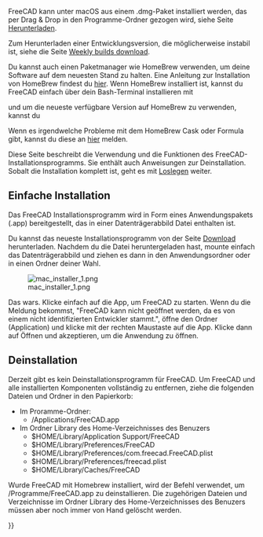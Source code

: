 <languages/>

{{Docnav/de
|[[Install_on_Linux/de|Installieren unter Linux]]
|[[Installing_additional_components/de|Installieren zusätzlicher Komponenten]]
}}

FreeCAD kann unter macOS aus einem .dmg-Paket installiert werden, das per Drag & Drop in den Programme-Ordner gezogen wird, siehe Seite [[Download/de|Herunterladen]].

<div class="mw-translate-fuzzy">
Zum Herunterladen einer Entwicklungsversion, die möglicherweise instabil ist, siehe die Seite [https://github.com/FreeCAD/FreeCAD-Bundle/releases/tag/weekly-builds Weekly builds download].
</div>

Du kannst auch einen Paketmanager wie HomeBrew verwenden, um deine Software auf dem neuesten Stand zu halten. Eine Anleitung zur Installation von HomeBrew findest du [https://brew.sh/ hier]. Wenn HomeBrew installiert ist, kannst du FreeCAD einfach über dein Bash-Terminal installieren mit 

{{Code|code=
brew install --cask freecad
}}

und um die neueste verfügbare Version auf HomeBrew zu verwenden, kannst du

{{Code|code=
brew install freecad
}}

Wenn es irgendwelche Probleme mit dem HomeBrew Cask oder Formula gibt, kannst du diese an [https://github.com/FreeCAD/homebrew-freecad hier] melden. 

Diese Seite beschreibt die Verwendung und die Funktionen des FreeCAD-Installationsprogramms. Sie enthält auch Anweisungen zur Deinstallation. Sobalt die Installation komplett ist, geht es mit [[Getting started/de|Loslegen]] weiter.

<span id="Simple_installation"></span>
== Einfache Installation ==

Das FreeCAD Installationsprogramm wird in Form eines Anwendungspakets (.app) bereitgestellt, das in einer Datenträgerabbild Datei enthalten ist.

Du kannst das neueste Installationsprogramm von der Seite [[Download/de|Download]] herunterladen. Nachdem du die Datei heruntergeladen hast, mounte einfach das Datenträgerabbild und ziehen es dann in den Anwendungsordner oder in einen Ordner deiner Wahl.

[[File:mac_installer_1.png]]

Das wars. Klicke einfach auf die App, um FreeCAD zu starten. Wenn du die Meldung bekommst, "FreeCAD kann nicht geöffnet werden, da es von einem nicht identifizierten Entwickler stammt.", öffne den Ordner (Application) und klicke mit der rechten Maustaste auf die App. Klicke dann auf Öffnen und akzeptieren, um die Anwendung zu öffnen.

<span id="Uninstallation"></span>
== Deinstallation ==

Derzeit gibt es kein Deinstallationsprogramm für FreeCAD. Um FreeCAD und alle installierten Komponenten vollständig zu entfernen, ziehe die folgenden Dateien und Ordner in den Papierkorb:

*Im Proramme-Ordner:
**/Applications/FreeCAD.app
*Im Ordner Library des Home-Verzeichnisses des Benuzers
**$HOME/Library/Application Support/FreeCAD
**$HOME/Library/Preferences/FreeCAD
**$HOME/Library/Preferences/com.freecad.FreeCAD.plist
**$HOME/Library/Preferences/freecad.plist
**$HOME/Library/Caches/FreeCAD

Wurde FreeCAD mit Homebrew installiert, wird der Befehl {{incode|brew uninstall freecad}} verwendet, um /Programme/FreeCAD.app zu deinstallieren. Die zugehörigen Dateien und Verzeichnisse im Ordner Library des Home-Verzeichnisses des Benuzers müssen aber noch immer von Hand gelöscht werden.


{{Docnav/de
|[[Install_on_Linux/de|Installieren unter Linux]]
|[[Installing_additional_components/de|Installieren zusätzlicher Komponenten]]
}}

{{Userdocnavi{{#translation:}}}}